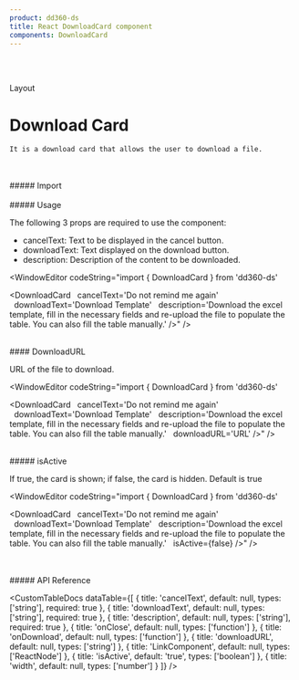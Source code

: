 ```yaml
---
product: dd360-ds
title: React DownloadCard component
components: DownloadCard
---
```


<br id='top' />
<br />

<Label>Layout</Label>

# <span name="floating-nav">Download Card</span>

    It is a download card that allows the user to download a file.

<br />
<br />
##### <span name="floating-nav">Import</span>

<WindowEditor codeString="import { DownloadCard } from 'dd360-ds'" />
<WindowEditor codeString="import DownloadCard from 'dd360-ds/DownloadCard'" />

<br />
<br />
##### <span name="floating-nav">Usage</span>

The following 3 props are required to use the component:

-   cancelText: Text to be displayed in the cancel button.
-   downloadText: Text displayed on the download button.
-   description: Description of the content to be downloaded.

<ContainerComponentDoc>
    <DownloadCard
        cancelText="Do not remind me again"
        downloadText="Download Template"
        description="Download the excel template, fill in the necessary fields and re-upload the file to populate the table. You can also fill the table manually."
    />
</ContainerComponentDoc>

<WindowEditor codeString="import { DownloadCard } from 'dd360-ds'

<DownloadCard 
&nbsp;&nbsp;cancelText='Do not remind me again'
&nbsp;&nbsp;downloadText='Download Template'
&nbsp;&nbsp;description='Download the excel template, fill in the necessary fields and re-upload the file to populate the table. You can also fill the table manually.' 
/>" />

<br />
#### <span name="floating-nav">DownloadURL</span>

URL of the file to download.

<ContainerComponentDoc>
    <DownloadCard
        cancelText="Do not remind me again"
        downloadText="Download Template"
        description="Download the excel template, fill in the necessary fields and re-upload the file to populate the table. You can also fill the table manually."
        downloadURL="URL"
    />
</ContainerComponentDoc>

<WindowEditor codeString="import { DownloadCard } from 'dd360-ds'

<DownloadCard 
&nbsp;&nbsp;cancelText='Do not remind me again'
&nbsp;&nbsp;downloadText='Download Template'
&nbsp;&nbsp;description='Download the excel template, fill in the necessary fields and re-upload the file to populate the table. You can also fill the table manually.' 
&nbsp;&nbsp;downloadURL='URL'
/>" />

<br />
##### <span name="floating-nav">isActive</span>

If true, the card is shown; if false, the card is hidden. Default is true

<ContainerComponentDoc>
    <DownloadCard
        cancelText="Do not remind me again"
        downloadText="Download Template"
        description="Download the excel template, fill in the necessary fields and re-upload the file to populate the table. You can also fill the table manually."
        isActive={false}
    />
</ContainerComponentDoc>

<WindowEditor codeString="import { DownloadCard } from 'dd360-ds'

<DownloadCard 
&nbsp;&nbsp;cancelText='Do not remind me again'
&nbsp;&nbsp;downloadText='Download Template'
&nbsp;&nbsp;description='Download the excel template, fill in the necessary fields and re-upload the file to populate the table. You can also fill the table manually.' 
&nbsp;&nbsp;isActive={false}
/>" />

<br />
<br />
##### <span name="floating-nav">API Reference</span>

<CustomTableDocs
    dataTable={[
        { title: 'cancelText', default: null, types: ['string'], required: true },
        { title: 'downloadText', default: null, types: ['string'], required: true },
        { title: 'description', default: null, types: ['string'], required: true },
        { title: 'onClose', default: null, types: ['function'] },
        { title: 'onDownload', default: null, types: ['function'] },
        { title: 'downloadURL', default: null, types: ['string'] },
        { title: 'LinkComponent', default: null, types: ['ReactNode'] },
        { title: 'isActive', default: 'true', types: ['boolean'] },
        { title: 'width', default: null, types: ['number'] }
    ]}
/>

<BackAndForwardController />